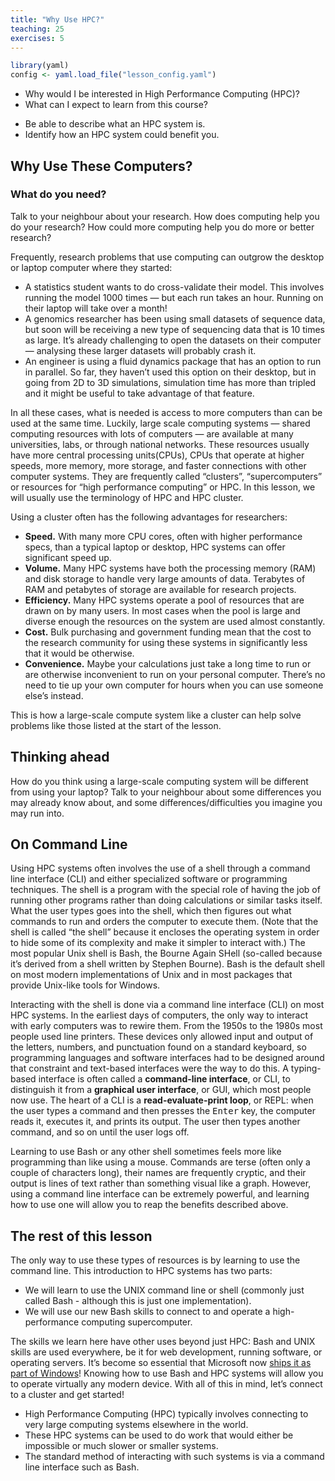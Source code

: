 ```yaml
---
title: "Why Use HPC?"
teaching: 25
exercises: 5
---
```


```r
library(yaml)
config <- yaml.load_file("lesson_config.yaml")
```

:::::: questions
  - Why would I be interested in High Performance Computing (HPC)?
  - What can I expect to learn from this course?
::::::

:::::: objectives
  - Be able to describe what an HPC system is.
  - Identify how an HPC system could benefit you.
::::::

## Why Use These Computers?

::: challenge
### What do you need?

Talk to your neighbour about your research. How does computing help you do
your research? How could more computing help you do more or better research?
:::

Frequently, research problems that use computing can outgrow the desktop or
laptop computer where they started:

* A statistics student wants to do cross-validate their model. This involves
  running the model 1000 times &mdash; but each run takes an hour. Running on
  their laptop will take over a month!
* A genomics researcher has been using small datasets of sequence data, but
  soon will be receiving a new type of sequencing data that is 10 times as
  large. It's already challenging to open the datasets on their computer &mdash;
  analysing these larger datasets will probably crash it.
* An engineer is using a fluid dynamics package that has an option to run in
  parallel. So far, they haven't used this option on their desktop, but in
  going from 2D to 3D simulations, simulation time has more than tripled and it
  might be useful to take advantage of that feature.

In all these cases, what is needed is access to more computers than can be used
at the same time. Luckily, large scale computing systems &mdash; shared
computing resources with lots of computers &mdash; are available at many
universities, labs, or through national networks. These resources usually have
more central processing units(CPUs), CPUs that operate at higher speeds, more
memory, more storage, and faster connections with other computer systems. They
are frequently called "clusters", "supercomputers" or resources for "high
performance computing" or HPC. In this lesson, we will usually use the
terminology of HPC and HPC cluster.

Using a cluster often has the following advantages for researchers:

* **Speed.** With many more CPU cores, often with higher performance specs,
  than a typical laptop or desktop, HPC systems can offer significant speed up.
* **Volume.** Many HPC systems have both the processing memory (RAM) and disk
  storage to handle very large amounts of data. Terabytes of RAM and petabytes
  of storage are available for research projects.
* **Efficiency.** Many HPC systems operate a pool of resources that are drawn
  on by many users. In most cases when the pool is large and diverse enough the
  resources on the system are used almost constantly.
* **Cost.** Bulk purchasing and government funding mean that the cost to the
  research community for using these systems in significantly less that it
  would be otherwise.
* **Convenience.** Maybe your calculations just take a long time to run or are
  otherwise inconvenient to run on your personal computer. There's no need to
  tie up your own computer for hours when you can use someone else's instead.

This is how a large-scale compute system like a cluster can help solve problems
like those listed at the start of the lesson.

::: challenge
## Thinking ahead

How do you think using a large-scale computing system will be different from
using your laptop? Talk to your neighbour about some differences you may
already know about, and some differences/difficulties you imagine you may run
into.
:::

## On Command Line

Using HPC systems often involves the use of a shell through a command line
interface (CLI) and either specialized software or programming techniques. The
shell is a program with the special role of having the job of running other
programs rather than doing calculations or similar tasks itself. What the user
types goes into the shell, which then figures out what commands to run and
orders the computer to execute them. (Note that the shell is called "the shell"
because it encloses the operating system in order to hide some of its
complexity and make it simpler to interact with.) The most popular Unix shell
is Bash, the Bourne Again SHell (so-called because it's derived from a shell
written by Stephen Bourne). Bash is the default shell on most modern
implementations of Unix and in most packages that provide Unix-like tools for
Windows.

Interacting with the shell is done via a command line interface (CLI) on most
HPC systems. In the earliest days of computers, the only way to interact with
early computers was to rewire them. From the 1950s to the 1980s most people
used line printers. These devices only allowed input and output of the letters,
numbers, and punctuation found on a standard keyboard, so programming languages
and software interfaces had to be designed around that constraint and
text-based interfaces were the way to do this. A typing-based interface is
often called a **command-line interface**, or CLI, to distinguish it from a
**graphical user interface**, or GUI, which most people now use. The heart of a
CLI is a **read-evaluate-print loop**, or REPL: when the user types a command
and then presses the <kbd>Enter</kbd> key, the computer reads it, executes it,
and prints its output. The user then types another command, and so on until the
user logs off.

Learning to use Bash or any other shell sometimes feels more like programming
than like using a mouse. Commands are terse (often only a couple of characters
long), their names are frequently cryptic, and their output is lines of text
rather than something visual like a graph. However, using a command line
interface can be extremely powerful, and learning how to use one will allow you
to reap the benefits described above.

## The rest of this lesson

The only way to use these types of resources is by learning to use the command
line. This introduction to HPC systems has two parts:

* We will learn to use the UNIX command line or shell (commonly just called Bash - although this is just one implementation).
* We will use our new Bash skills to connect to and operate a high-performance
  computing supercomputer.

The skills we learn here have other uses beyond just HPC: Bash and UNIX skills
are used everywhere, be it for web development, running software, or operating
servers. It's become so essential that Microsoft now [ships it as part of
Windows](https://www.microsoft.com/en-us/store/p/ubuntu/9nblggh4msv6)! Knowing
how to use Bash and HPC systems will allow you to operate virtually any modern
device. With all of this in mind, let's connect to a cluster and get started!


:::::: keypoints

  - High Performance Computing (HPC) typically involves connecting to very large
    computing systems elsewhere in the world.
  - These HPC systems can be used to do work that would either be impossible or
    much slower or smaller systems.
  - The standard method of interacting with such systems is via a command line
    interface such as Bash.
::::::
